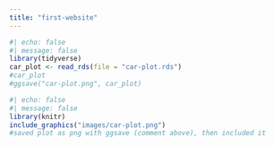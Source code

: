 ```yaml
---
title: "first-website"
---
```


```r
#| echo: false
#| message: false
library(tidyverse)
car_plot <- read_rds(file = "car-plot.rds")
#car_plot
#ggsave("car-plot.png", car_plot)
```

```r
#| echo: false
#| message: false
library(knitr)
include_graphics("images/car-plot.png")
#saved plot as png with ggsave (comment above), then included it
```


